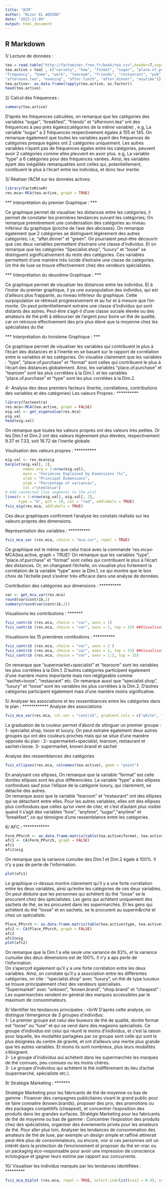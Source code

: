 ---
title: "ACM"
author: "Nizar EL AOUINA"
date: "2022-11-09"
output: html_document
---



## R Markdown

1/ Lecture de données :

```{r}
tea = read.table("http://factominer.free.fr/book/tea.csv",header=T,sep=";")
tea.active = tea[ , c("variety", "how", "format", "sugar", "place.of.purchase", "type",
"frequency", "home", "work", "tearoom", "friends", "restaurant", "pub", "breakfast",
"afternoon.tea", "evening", "after.lunch", "after.dinner", "anytime")]
tea.active<- as.data.frame(lapply(tea.active, as.factor))
head(tea.active)
```

2/ Calcul des fréquences :

```{r}
summary(tea.active)
```
D'après les fréquences calculées, on remarque que les catégories des variables "sugar", "breakfast", "friends" et "afternonn.tea" ont des fréquences à peu près égales(catégories de la même variable) , e.g, La variable "sugar" a 2 fréquences respectivement égales à 155 et 145.
On remarque également que toutes les variables ayant des fréquences de catégories presque égales ont 2 catégories uniquement. Les autres variables n'ayant pas de fréquences égales entre les catégories, peuvent avoir 2 catégories comme elles pleuvent en avoir plus. e.g, La variable "type" a 6 catégories pour des fréquences variées.
Ainsi, les variables ayant des inégalités remarquables  sont celles qui, potentiellement, contibuent le plus à l'écart entre les individus, et donc leur inertie. 

3/ Réaliser l'ACM sur les données actives:
```{r}
library(FactoMineR)
res.mca<-MCA(tea.active, graph = TRUE)
```

 *** Interprétation du premier Graphique : ***
 
 Ce graphique permet de visualiser les distances entre les catégories, il permet de constater les premières tendances suivant les catégories; On remarque premièrement une condensation des catégories au niveau inférieur du graphique (proche de l'axe des abcisses).
 On remarque également que 2 catégories se distinguent légèrement des autres catégories; i.e, "after.dinner" et "green". On pourraient peut-être découvrir que ces deux variables permettent d'extraire une classe d'individus.
 Et on remarque que les catégories "Specialist.shop", "luxury" et "loose" se distinguent significativement du reste des catégories. Ces variables permettent d'une manière très lucide d'extraire une classe de catégories. Un thé de luxe se trouve effectivement chez des vendeurs spécialistes.
 
  *** Interprétation du deuxième Graphique : ***
  
  Ce graphique permet de visualiser les distances entre les individus. Et à l'instar du premier graphique, il ya une surpopulation des individus, qui est d'ailleurs plus frappante, au niveau inférieur du graphique. Cette surpopulation se rétréssit progressivement et au fur et à mesure que l'on monte. On peut potentitellement extraire une classe d'individus qui sont distants des autres. Peut-être s'agit-il d'une classe sociale élevée ou des amateurs de thé prêt à débourser de l'argent pour boire un thé de qualité, car on retrouve effectivement des prix plus élevé que la moyenne chez les spécialistes du thé
  
  *** Interprétation du troisième Graphique : ***

Ce graphique permet de visualiser les variables qui contribuent le plus à l'écart des distances et à l'inertie en se basant sur le rapport de corrélation entre la variables et les catégories. 
On visualise clairement que les variables : "type", "place.of.purchase" et "format" sont celles qui contribuent le plus à l'écart des distances globalement.
Ainsi, les variables "place.of.purchase" et "tearoom" sont les plus corrélées à la Dim.1.
et les variables "place.of.purchase" et "type" sont les plus corrélées à la Dim.2.

4- Analyse des deux premiers facteurs (Inertie, corrélations, contributions des
variables et des catégories)
Les valeurs Propres : **********

```{r}
library(factoextra)
res.mca<-MCA(tea.active, graph = FALSE)
eig.val <- get_eigenvalue(res.mca)
eig.val
head(eig.val)

```
On remarque que toutes les valeurs propres ont des valeurs très petites. Or les Dim.1 et Dim.2 ont des valeurs légèrement plus élevées, respectivement 9.37 et 7.33, soit 16.72 de l'inertie globale.

Visulisation des valeurs propres : **********
```{r}

eig.val <- res.mca$eig
barplot(eig.val[, 2], 
        names.arg = 1:nrow(eig.val), 
        main = "Variances Explained by Dimensions (%)",
        xlab = "Principal Dimensions",
        ylab = "Percentage of variances",
        col ="steelblue")
# Add connected line segments to the plot
lines(x = 1:nrow(eig.val), eig.val[, 2], 
      type = "b", pch = 19, col = "red", addlabels = TRUE)
fviz_eig(res.mca, addlabels = TRUE)
```

Ces deux graphiques confirment l'analyse les constats réalisés sur les valeurs propres des dimensions.

Représentation des variables : **********
```{r}
fviz_mca_var (res.mca, choice = "mca.cor", repel = TRUE)
```

Ce graphique est le même que celui tracé avec la commande
'res.mca<-MCA(tea.active, graph = TRUE)'
On remarque que les variables "type", "place.of.purchase" et "format" sont celles qui contribuent le plus à l'écart des distances. Or, en changeant l'échelle, on visualise plus fortement la corrélation de la variable "type" avec la Dim.1, ce qui montre que le bon choix de l'échelle peut s'avérer très efficace dans une analyse de données.

Contribution des catégories aux dimensions : **********
```{r}
var <- get_mca_var(res.mca)
round(var$contrib,2)
summary(round(var$contrib,2))
```

Visualisons les contributions : *******
```{r}
fviz_contrib (res.mca, choice = "var", axes = 1)
fviz_contrib (res.mca, choice = "var", axes = 1, top = 15) ##Visualisation des 15 premières contributions
```

Visualisons les 15 premières contibutions : **********
```{r}
fviz_contrib (res.mca, choice = "var", axes = 2 )
fviz_contrib (res.mca, choice = "var", axes = 2, top = 15) ##Visualisation des 15 premières contributions
fviz_contrib (res.mca, choice = "var", axes = 1:2, top = 15) 
```

On remarque que "supermarket+specialist" et "tearoom" sont les variables les plus corrélées à la Dim.1. D'autres catégories participent également d'une manière moins importante mais non négligeable comme "sachet+loose", "restaurant" etc.
On remarque aussi que "specialist.shop", "luxury" et "loose" sont les variables les plus corrélées à la Dim.2. D'autres catégories participent également mais d'une manière moins significative.

5/ Analyser les associations et les ressemblances entre les catégories dans le plan : ************
Analyse des associations
```{r}
fviz_mca_var(res.mca, col.var = "contrib", gradient.cols = c("white", "blue", "red"),repel = TRUE)

```

La graduation de la couleur permet d'abord de sitinguer un premier groupe :
1- specialist.shop, loose et luxury.
On peut extraire également deux autres groupes qui ont des couleurs proches mais qui se situe d'une manière opposée du plan :
2- supermarket+specialist, tearoom, restaurant et sachet+loose.
3- supermarket, known.brand et sachet

Analyse des ressemblances des catégories 
```{r}
fviz_ellipses(res.mca, colnames(tea.active), geom = "point")
```
En analysant ces ellipses, On remarque que la variable "format" est celle dontles ellipses sont les plus différenciées.
La variable "type" a des ellipses confondues sauf pour l'ellipse de la catégorie luxury, qui clairement, se détache des autres.<br>
On remarque aussi que la variable "tearoom" et "restaurant" ont des ellipses qui se détachent entre elles.
Pour les autres variables, elles ont des ellipses plus confondues que celles qu'on vient de citer, et c'est d'autant plus visible quand il s'agit des variables "how", "anytime", "sugar","anytime" et "breakfast", ce qui témoigne d'une ressemblance entre les catégories.

6/ AFC : ************
```{r}
Form_PPurch <- as.data.frame.matrix(table(tea.active$format, tea.active$place.of.purchase))
afc1 <- CA(Form_PPurch, graph = FALSE)
afc1
afc1$eig
```
On remarque que la variance cumulée des Dim.1 et Dim.2 égale à 100%. Il n'y a pas de perte de l'information.

```{r}
plot(afc1)
```

Le graphique ci-dessus montre clairement qu'il y a une forte corrélation entre les deux variables, ainsi qu'entre les catégories de ces deux variables.
On peut déduire que les personnes qui achètent du thé "loose" se le procurent chez des spécialistes.
Les gens qui achètent uniquement des sachets de thé, se les procurent dans les supermarchés.
Et les gens qui achètent du thé "loose" et en sachets, se le procurent au superm&rché et chez un spécialiste.

```{r}
Place_PPurch <- as.data.frame.matrix(table(tea.active$type, tea.active$place.of.purchase))
afc2 <- CA(Place_PPurch, graph = FALSE)
afc2
afc2$eig
plot(afc2)
```

On remarque que la Dim.1 a elle seule une variance de 83%, et la variance cumulée des deux dimensions est de 100%. Il n'y a aps perte de l'information. <br>
On s'aperçoit également qu'il y a une forte corrélation entre les deux variables. Ainsi, on constate qu'il y a association entre les différentes catégories, on cite :
"specialist.shop" avec "luxury"; un thé de type luxueux se trouve principalement chez des vendeurs spécialisés. <br>
"Supermarket" avec "unkown", "known.brand", "shop.brand" et "cheapest" : Les supermarchés vendent en général des marques accessibles par le maximum de consommateurs.

8/ Identifier les tendances principales : <brW
 D'après cette analyse, on distingue l'émergence de 3 groupes d'individus: <br>
 1- Le premier groupe est celui des buveurs de thé de qualité, dontle format est "loose" ou "luxe" et qui se vend dans des magasins spécialisés. Ce groupe d'individus est celui qui réunit le moins d'inidividus, et c'est la raison pour laquelle, les modalités partagées par ce groupe sont celle qui sont le plus éloignées du centre de gravité, et ont d'ailleurs une inertie plus grande que les autres variables. Et moins ils sont nombreux, plus leurs modalités s'éloignent.<br>
 2- Le groupe d'inidividus aui achètent dans les supermarchés les marques de thé connues, peu connues ou les moins chères.<br>
 3- Le groupe d'individus qui achètent le thé indifférement du lieu d'achat (supermarché, spécialiste etc.). <br>
 
 9/ Stratégie Marketing : *******
 
 Stratégie Marketing pour les fabricants de thé de moyenne ou bas de gamme : Financer des campagnes publicitaires visant le grand public pour se faire connaitre (known.brands), proposer des prix, des promotions ou des packages compétitifs (cheapest), et concentrer l'exposition des produits dans les grandes surfaces.
 Stratégie Marketing pour les fabricants de thé de moyenne ou bas de gamme : Concentrer l'expostion des produits chez des spécialistes, organiser des évenements privés pour les amateurs de thé. Pour aller plus loin, Analyser les tendances de consommation des amateurs de thé de luxe, par exemple un design simple et raffiné attirerait peut-être plus de consommateurs, ou encore, voir si ces personnes ont un intérêt dans la protection de l'environement et proposer du thé en vrac ou un packaging éco-responsable pour avoir une impression de conscience éclologique et gagner leurs estime par rapport auc concurrents. 

10/ Visualiser les individus marqués par les tendances identifiées : *********
```{r}
fviz_mca_biplot (res.mca, repel = TRUE, select.ind=list(cos2 = 0.4), select.var = list(contrib = 10))

```





